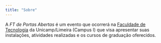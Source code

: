 ```yaml
---
title: "Sobre"
---
```


A *FT de Portas Abertas* é um evento que ocorrerá na [Faculdade de Tecnologia](../localizacao/localizacao.qmd) da Unicamp/Limeira (Campus I) que visa apresentar suas instalações, atividades realizadas e os cursos de graduação oferecidos.